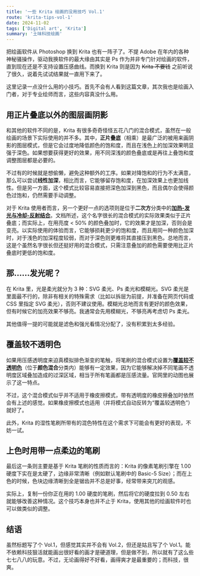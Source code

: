 ```yaml
---
title: '一些 Krita 绘画的没用技巧 Vol.1'
route: 'krita-tips-vol-1'
date: 2024-11-02
tags: ['Digital art', 'Krita']
summary: '土味科技绘画'
---
```


把绘画软件从 Photoshop 换到 Krita 也有一阵子了。不提 Adobe 在年内的各种神秘骚操作，驱动我换软件的最大缘由其实是 Ps 作为并非专门针对绘画的软件，直到现在还是不支持设置压感曲线。而换到 Krita 则是因为 ~~Krita 不要钱~~ 之前听说了很久，说着先试试结果就一直用下来了。

这里记录一点没什么用的小技巧。首先不会有人看到这篇文章，其次我也是绘画入门者，对于专业绘师而言，这些内容真没什么用。

## 用正片叠底以外的图层画阴影

和其他的软件不同的是，Krita 有很多奇奇怪怪五花八门的混合模式，虽然在一般绘画的场景下实际使用的并不多。其中，**正片叠底**（相乘）是最广泛的被用来画阴影的图层模式，但是它会过度地降低颜色的饱和度，而且在浅色上的加深效果明显强于深色。如果想要获得更好的效果，用不同深浅的颜色叠底或是再往上叠饱和度调整图层都是必要的。

不过有的时候就是想偷懒，避免这种额外的工序。如果对降饱和的行为不太满意，那么可以尝试**线性加深**，相比而言，它能够留存饱和度，在加深效果上也更加线性。但是另一方面，这个模式比较容易直接把深色加深到黑色，而且偶尔会使得颜色过饱和，仍然需要手动调整。

对于 Krita 使用者而言，另一个更好一点的选项则是位于**二次方**分类中的[**加热-发光与冷却-反射结合**](https://docs.krita.org/zh_CN/reference_manual/blending_modes/quadratic.html#heat-glow-and-freeze-reflect-hybrid)。文档所述，这个名字很长的混合模式的实际效果类似于正片叠底；而实际上，在用亮度 < 50% 的颜色叠加时，它的效果才是加深，否则会是变亮。以实际使用的体验而言，它能够损耗更少的饱和度，而且用同一种颜色加深时，对于浅色的加深程度较弱，而对于深色则更难将其直接压到黑色。总地而言，这是个虽然名字很长但还挺好用的混合模式，只需注意叠加的颜色需要使用比正片叠底时更低的饱和度。

## 那……发光呢？

在 Krita 里，光是柔光就分为 3 种：SVG 柔光、Ps 柔光和模糊光。SVG 柔光是里面最不行的，除非有相关的特殊需求（比如以拆层为前提，并准备在网页代码或 CSS 里指定 SVG 柔光），否则不建议使用。模糊光总地而言有更好的颜色效果，但有时候它的加亮效果不够亮。我通常会先用模糊光，不够亮再考虑切 Ps 柔光。

其他值得一提的可能就是滤色和强光看情况分配了，没有积累到太多经验。

## 覆盖较不透明色

如果用压感透明度来迫真模拟排色渐变的笔触，将笔刷的混合模式设置为[**覆盖较不透明色**](https://docs.krita.org/zh_CN/reference_manual/blending_modes/mix.html#greater)（位于**颜色混合**分类内）能够有一定效果，因为它能够解决掉不同笔画不透明度区域叠加造成的过深区域，相当于所有笔画都是压感流量。官网里的动图也展示了这一特点。

不过，这个混合模式似乎并不适用于橡皮擦模式，带有透明度的橡皮擦叠加时依然会有上述的感觉。如果橡皮擦模式也适用（并将模式自动反转为“覆盖较透明色”）就好了。

此外，Krita 的湿性笔刷所带有的混色特性在这个需求下可能会有更好的表现，不妨一试。

## 上色时用带一点柔边的笔刷

最后这一条则主要是基于 Krita 笔刷的性质而言的：Krita 的像素笔刷引擎在 1.00 硬度下实在是太硬了，边缘非常清晰（例如默认笔刷中的 Basic-5 Size）；而在上色的时候，色块边缘清晰到全是锯齿并不总是好事，经常带来突兀的观感。

实际上，复制一份你正在用的 1.00 硬度的笔刷，然后将它的硬度拉到 0.50 左右就能够改善这种情况。这个技巧本身也并不止于 Krita，使用其他的绘画软件时也可以做类似的调整。

## 结语

虽然标题写了个 Vol.1，但感觉其实并不会有 Vol.2，但还是姑且写了个 Vol.1。能不依赖科技狠活就能画出很好看的画才是硬道理，但是做不到，所以就有了这么些七七八八的玩意。不过，无论画得好不好看，画得爽才是最重要的；而科技，很爽。
